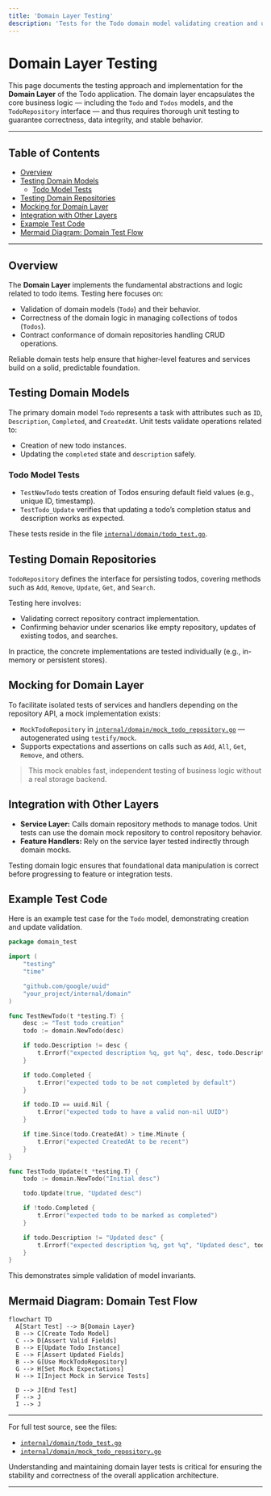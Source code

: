 ```yaml
---
title: 'Domain Layer Testing'
description: 'Tests for the Todo domain model validating creation and update functionalities and usage of mock repositories'
---
```


# Domain Layer Testing

This page documents the testing approach and implementation for the **Domain Layer** of the Todo application. The domain layer encapsulates the core business logic — including the `Todo` and `Todos` models, and the `TodoRepository` interface — and thus requires thorough unit testing to guarantee correctness, data integrity, and stable behavior.

---

## Table of Contents

- [Overview](#overview)
- [Testing Domain Models](#testing-domain-models)
  - [Todo Model Tests](#todo-model-tests)
- [Testing Domain Repositories](#testing-domain-repositories)
- [Mocking for Domain Layer](#mocking-for-domain-layer)
- [Integration with Other Layers](#integration-with-other-layers)
- [Example Test Code](#example-test-code)
- [Mermaid Diagram: Domain Test Flow](#mermaid-diagram-domain-test-flow)

---

## Overview

The **Domain Layer** implements the fundamental abstractions and logic related to todo items. Testing here focuses on:

- Validation of domain models (`Todo`) and their behavior.
- Correctness of the domain logic in managing collections of todos (`Todos`).
- Contract conformance of domain repositories handling CRUD operations.

Reliable domain tests help ensure that higher-level features and services build on a solid, predictable foundation.


## Testing Domain Models

The primary domain model `Todo` represents a task with attributes such as `ID`, `Description`, `Completed`, and `CreatedAt`. Unit tests validate operations related to:

- Creation of new todo instances.
- Updating the `completed` state and `description` safely.

### Todo Model Tests

- `TestNewTodo` tests creation of Todos ensuring default field values (e.g., unique ID, timestamp).
- `TestTodo_Update` verifies that updating a todo’s completion status and description works as expected.

These tests reside in the file [`internal/domain/todo_test.go`](/internal/domain/todo_test.go).

## Testing Domain Repositories

`TodoRepository` defines the interface for persisting todos, covering methods such as `Add`, `Remove`, `Update`, `Get`, and `Search`.

Testing here involves:

- Validating correct repository contract implementation.
- Confirming behavior under scenarios like empty repository, updates of existing todos, and searches.

In practice, the concrete implementations are tested individually (e.g., in-memory or persistent stores).

## Mocking for Domain Layer

To facilitate isolated tests of services and handlers depending on the repository API, a mock implementation exists:

- `MockTodoRepository` in [`internal/domain/mock_todo_repository.go`](/internal/domain/mock_todo_repository.go) — autogenerated using `testify/mock`.
- Supports expectations and assertions on calls such as `Add`, `All`, `Get`, `Remove`, and others.

> This mock enables fast, independent testing of business logic without a real storage backend.

## Integration with Other Layers

- **Service Layer:** Calls domain repository methods to manage todos. Unit tests can use the domain mock repository to control repository behavior.
- **Feature Handlers:** Rely on the service layer tested indirectly through domain mocks.

Testing domain logic ensures that foundational data manipulation is correct before progressing to feature or integration tests.

## Example Test Code

Here is an example test case for the `Todo` model, demonstrating creation and update validation.

```go
package domain_test

import (
	"testing"
	"time"

	"github.com/google/uuid"
	"your_project/internal/domain"
)

func TestNewTodo(t *testing.T) {
	desc := "Test todo creation"
	todo := domain.NewTodo(desc)

	if todo.Description != desc {
		t.Errorf("expected description %q, got %q", desc, todo.Description)
	}

	if todo.Completed {
		t.Error("expected todo to be not completed by default")
	}

	if todo.ID == uuid.Nil {
		t.Error("expected todo to have a valid non-nil UUID")
	}

	if time.Since(todo.CreatedAt) > time.Minute {
		t.Error("expected CreatedAt to be recent")
	}
}

func TestTodo_Update(t *testing.T) {
	todo := domain.NewTodo("Initial desc")

	todo.Update(true, "Updated desc")

	if !todo.Completed {
		t.Error("expected todo to be marked as completed")
	}

	if todo.Description != "Updated desc" {
		t.Errorf("expected description %q, got %q", "Updated desc", todo.Description)
	}
}
```

This demonstrates simple validation of model invariants.


## Mermaid Diagram: Domain Test Flow

```mermaid
flowchart TD
  A[Start Test] --> B{Domain Layer}
  B --> C[Create Todo Model]
  C --> D[Assert Valid Fields]
  B --> E[Update Todo Instance]
  E --> F[Assert Updated Fields]
  B --> G[Use MockTodoRepository]
  G --> H[Set Mock Expectations]
  H --> I[Inject Mock in Service Tests]

  D --> J[End Test]
  F --> J
  I --> J
```

---

For full test source, see the files:

- [`internal/domain/todo_test.go`](/internal/domain/todo_test.go) 
- [`internal/domain/mock_todo_repository.go`](/internal/domain/mock_todo_repository.go)

Understanding and maintaining domain layer tests is critical for ensuring the stability and correctness of the overall application architecture.

---